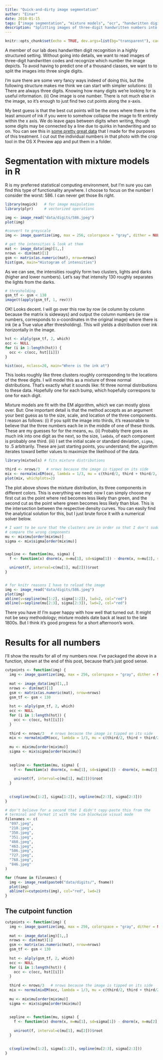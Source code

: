```yaml
---
title: "Quick-and-dirty image segmentation"
author: "Einar"
date: 2018-01-15
tags: ["image segmentation", "mixture models", "ocr", "handwritten digits"]
description: "Splitting images of three-digit handwritten numbers into the three separate digits using R."
---
```


```r
knitr::opts_chunk$set(echo = TRUE, dev.args=list(bg="transparent"), cache=T)
```

A member of our lab does handwritten digit recognition in a highly structured
setting. Without going into details, we want to read images of three-digit
handwritten codes and recognize which number the image depicts. To avoid having
to predict one of a thousand classes, we want to to split the images into
three single digits.

I'm sure there are some very fancy ways indeed of doing this, but the following
structure makes me think we can start with simpler solutions:
(i) There are always three digits. Knowing how many digits we're looking for is
useful information. (ii) One image is one number. There is not much else in the
image, so it's enough to just find two cut points along the x-axis.

My best guess is that the best cut points will be the ones where there is the 
least amount of ink if you were to somehow collapse the image to fit entirely 
within the x axis. We do leave gaps between digits when writing, though some 
digits may be connected by a line due to quirks in handwriting and so on. You
can see this in [some pretty great data](/assets/great_trainingdata.jpg) that I
made for the purposes of this treatment. I cut out the individual numbers in
that photo with the crop tool in the OS X Preview app and put them in a folder.

# Segmentation with mixture models in R
R is my preferred statistical computing environment, but I'm sure you can find
this type of functionality anywhere. I choose to focus on the number I consider the
worst: 586. I can never get those 8s right.
```r
library(magick)   # for image maipulation
library(plyr)     # vectorized operations

img <- image_read("data/digits/586.jpeg")
plot(img)

#convert to greyscale
img <- image_quantize(img, max = 256, colorspace = "gray", dither = NULL, treedepth = NULL)

# get the intensities & look at them
mat <- image_data(img)[1,,]
nrows <- dim(mat)[1]
gsm <- matrix(as.numeric(mat), nrow=nrows)
hist(gsm, main="Histogram of intensities")
```

As we can see, the intensities roughly form two clusters, lights and darks (higher and lower numbers).
Let's say that intensity 130 roughly separates the lights from the darks.


```r
# thresholding
gsm_tf <- gsm < 130
image(t(apply(gsm_tf, 1, rev)))
```

OK! Looks decent. I will go over this row by row (ie column by column because
the matrix is sideways) and output the column numbers (ie row numbers,
corresponds to x-coordinates in the original image) where there is ink (ie a
True value after thresholding). This will yields a distribution over ink
horizontally in the image.

```r
hst <- alply(gsm_tf, 2, which)
occ <- NULL
for (i in 1:length(hst)) {
  occ <- c(occ, hst[[i]])
}

hist(occ, nclass=20, main="Where is the ink at")
```

This looks roughly like three clusters roughly corresponding to the locations of 
the three digits. I will model this as a mixture of three normal distributions. 
That's exactly what it sounds like: fit three normal distributions to these 
data. Hopefully one for each bump, which hopefully correspons to one for each
digit.

Mixture models are fit with the EM algorithm, which we can mostly gloss over. 
But: One important detail is that the method accepts as an argument your best
guess as to the size, scale, and location of the three components. I reason as
follows: (i) if you split the image into thirds, it's reasonable to believe that
the three numbers each lie in the middle of one of these thirds. These are my
guesses for for the means, `mu`. (ii) Probably there goes as much ink into one
digit as the next, so the size, `lambda`, of each component is probably one
third. (iii) I set the initial scale or standard deviation, `sigma`, to .5
arbitrarily. These are just starting points, you understand; the algorithm
iterates toward better values to maximize the likelihood of the data.

```r
library(mixtools) # fits mixture distributions

third <- nrows/3   # nrows because the image is tipped on its side
mix <- normalmixEM(occ, lambda = 1/3, mu = c(third/2, third + third/2, 2*third + third/2), sigma = .5)
plot(mix, whichplots=2)
```

The plot above shows the mixture distribution, its three components in different
colors. This is everything we need: now I can simply choose my first cut as the
point where red becomes less likely than green, and the second cut as the point
where green becomes less likely than blue. This is the intersection between the
respective density curves. You can easily find the analytical solution for this,
but I just brute force it with a numerical solver below.

```r
# I want to be sure that the clusters are in order so that I don't suddenly
# compare the wrong components
mu <- mix$mu[order(mix$mu)]
sigma <- mix$sigma[order(mix$mu)]


sepline <- function(mu, sigma) {
  f <- function(x) dnorm(x, m=mu[1], sd=sigma[1]) - dnorm(x, m=mu[2], sd=sigma[2])

  uniroot(f, interval=c(mu[1], mu[2]))$root
}


# for knitr reasons I have to reload the image
img <- image_read("data/digits/586.jpeg")
plot(img)
abline(v=sepline(mu[1:2], sigma[1:2]), lwd=2, col="red")
abline(v=sepline(mu[2:3], sigma[2:3]), lwd=2, col="red")
```

There you have it! I'm super happy with how well that turned out. It might not be
sexy methodology; mixture models date back at least to the late 1800s. But I think 
it's good progress for a short afternoon's work.

# Results for all numbers
I'll show the results for all of my numbers now. I've packaged the above in a 
function, shown at the end of this post, because that's just good sense.
```r
cutpoints <- function(img) {
  img <- image_quantize(img, max = 256, colorspace = "gray", dither = NULL, treedepth = NULL)
  
  mat <- image_data(img)[1,,]
  nrows <- dim(mat)[1]
  gsm <- matrix(as.numeric(mat), nrow=nrows)
  gsm_tf <- gsm < 130
  
  hst <- alply(gsm_tf, 2, which)
  occ <- NULL
  for (i in 1:length(hst)) {
    occ <- c(occ, hst[[i]])
  }
  
  third <- nrows/3   # nrows because the image is tipped on its side
  mix <- normalmixEM(occ, lambda = 1/3, mu = c(third/2, third + third/2, 2*third + third/2), sigma = .5)
  
  mu <- mix$mu[order(mix$mu)]
  sigma <- mix$sigma[order(mix$mu)]
  
  
  sepline <- function(mu, sigma) {
    f <- function(x) dnorm(x, m=mu[1], sd=sigma[1]) - dnorm(x, m=mu[2], sd=sigma[2])
  
    uniroot(f, interval=c(mu[1], mu[2]))$root
  }
  
  
  c(sepline(mu[1:2], sigma[1:2]), sepline(mu[2:3], sigma[2:3]))
}
```

```r
# don't believe for a second that I didn't copy-paste this from the 
# terminal and format it with the vim blockwise visual mode
filenames <- c(
  "097.jpeg",
  "210.jpeg",
  "350.jpeg",
  "351.jpeg",
  "460.jpeg",
  "463.jpeg",
  "586.jpeg",
  "727.jpeg",
  "768.jpeg",
  "846.jpeg"
)

for (fname in filenames) {
  img <- image_read(paste0("data/digits/", fname))
  plot(img)
  abline(v=cutpoints(img), col="red", lwd=2)
}

```

## The cutpoint function
```r
cutpoints <- function(img) {
  img <- image_quantize(img, max = 256, colorspace = "gray", dither = NULL, treedepth = NULL)
  
  mat <- image_data(img)[1,,]
  nrows <- dim(mat)[1]
  gsm <- matrix(as.numeric(mat), nrow=nrows)
  gsm_tf <- gsm < 130
  
  hst <- alply(gsm_tf, 2, which)
  occ <- NULL
  for (i in 1:length(hst)) {
    occ <- c(occ, hst[[i]])
  }
  
  third <- nrows/3   # nrows because the image is tipped on its side
  mix <- normalmixEM(occ, lambda = 1/3, mu = c(third/2, third + third/2, 2*third + third/2), sigma = .5)
  
  mu <- mix$mu[order(mix$mu)]
  sigma <- mix$sigma[order(mix$mu)]
  
  
  sepline <- function(mu, sigma) {
    f <- function(x) dnorm(x, m=mu[1], sd=sigma[1]) - dnorm(x, m=mu[2], sd=sigma[2])
  
    uniroot(f, interval=c(mu[1], mu[2]))$root
  }
  
  
  c(sepline(mu[1:2], sigma[1:2]), sepline(mu[2:3], sigma[2:3]))
}
```
